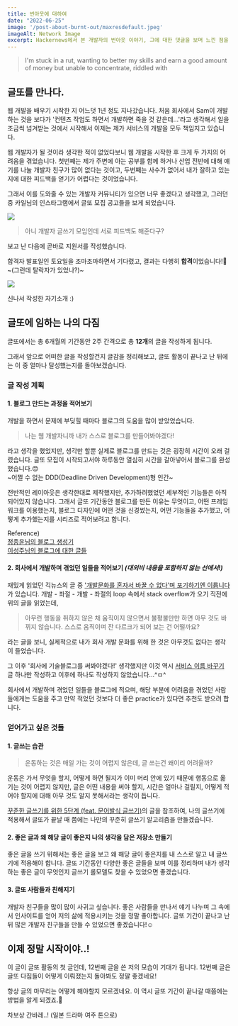 ```yaml
---
title: 번아웃에 대하여
date: "2022-06-25"
image: '/post-about-burnt-out/maxresdefault.jpeg'
imageAlt: Network Image
excerpt: Hackernews에서 본 개발자의 번아웃 이야기, 그에 대한 댓글을 보며 느낀 점을 적었습니다.
---
```


> I'm stuck in a rut, wanting to better my skills and earn a good amount of money but unable to concentrate,
riddled with  
>
>

## 글또를 만나다.

웹 개발을 배우기 시작한 지 어느덧 1년 정도 지나갔습니다.
처음 회사에서 Sam이 개발하는 것을 보다가 '컨텐츠 작업도 하면서 개발하면 죽을 것 같은데...'라고 생각해서
일을 조금씩 넘겨받는 것에서 시작해서 이제는 제가 서비스의 개발을 모두 책임지고 있습니다.

웹 개발자가 될 것이라 생각한 적이 없었다보니 웹 개발을 시작한 후 크게 두 가지의 어려움을 겪었습니다.
첫번째는 제가 주변에 아는 공부를 함께 하거나 산업 전반에 대해 얘기를 나눌 개발자 친구가 많이 없다는 것이고,
두번째는 사수가 없어서 내가 잘하고 있는지에 대한 피드백을 얻기가 어렵다는 것이었습니다.

그래서 이를 도와줄 수 있는 개발자 커뮤니티가 있으면 너무 좋겠다고 생각했고, 그러던 중 카일님의 인스타그램에서 글또 모집 공고들을 보게 되었습니다.

<div className="mx-auto" style={{maxWidth: 300}}>
    <Image
        layout="responsive"
        src={"/opening-geultto-7th/geultto-mozip.jpeg"}
        width={834}
        height={1440}
    />
</div>

> 아니 개발자 글쓰기 모임인데 서로 피드백도 해준다구?

보고 난 다음에 곧바로 지원서를 작성했습니다.

합격자 발표일인 토요일을 조마조마하면서 기다렸고, 결과는 다행히 **합격**이었습니다!🙌
~(그런데 탈락자가 있었나?)~

<div className="mx-auto" style={{maxWidth: 400}}>
    <Image
        layout="responsive"
        src={"/opening-geultto-7th/geultto-introduction.png"}
        width={962}
        height={1550}
    />
</div>
<p style={{textAlign: "center", marginTop: 4,}}>
    <span>신나서 작성한 자기소개 :)</span>
</p>

## 글또에 임하는 나의 다짐

글또에서는 총 6개월의 기간동안 2주 간격으로 총 **12개**의 글을 작성하게 됩니다.

그래서 앞으로 어떠한 글을 작성할건지 글감을 정리해보고,
글또 활동이 끝나고 난 뒤에는 이 중 얼마나 달성했는지를 돌아보겠습니다.

### 글 작성 계획

#### 1. 블로그 만드는 과정을 적어보기

개발을 하면서 문제에 부딪힐 때마다 블로그의 도움을 많이 받았었습니다.

> 나는 웹 개발자니까 내가 스스로 블로그를 만들어봐야겠다!

라고 생각을 했었지만,
생각만 할뿐 실제로 블로그를 만드는 것은 굉장히 시간이 오래 걸렸습니다.
글또 모집이 시작되고서야 하루동안 열심히 시간을 갈아넣어서 블로그를 완성했습니다.😊  
~어쩔 수 없는 DDD(Deadline Driven Development)형 인간~

전반적인 레이아웃은 생각한대로 제작했지만, 추가하려했었던 세부적인 기능들은 아직 되어있지 않습니다.
그래서 글또 기간동안 블로그를 만든 이유는 무엇이고, 어떤 프레임워크를 이용했는지, 블로그 디자인에 어떤 것을 신경썼는지,
어떤 기능들을 추가했고, 어떻게 추가했는지를 시리즈로 적어보려고 합니다.

Reference)  
[정종윤님의 블로그 생성기](https://wormwlrm.github.io/2018/07/07/Why-I-select-Github-and-Jekyll-for-my-development-blog.html)  
[이성주님의 블로그에 대한 글들](https://burningfalls.github.io/categories/blog)

#### 2. 회사에서 개발하며 겪었던 일들을 적어보기 *(대외비 내용을 포함하지 않는 선에서!)*

재밌게 읽었던 긱뉴스의 글 중 ['개발문화를 혼자서 바꿀 수 없다'며 포기하기엔 이릅니다](https://news.hada.io/topic?id=5034) 가 있습니다.
개발 - 좌절 - 개발 - 좌절의 loop 속에서 stack overflow가 오기 직전에 위의 글을 읽었는데,

> 아무런 행동을 취하지 않은 채 움직이지 않으면서 불평불만만 하면 아무 것도 바뀌지 않습니다. 스스로 움직이며 잔 다르크가 되어 보는 건 어떨까요?

라는 글을 보니, 실제적으로 내가 회사 개발 문화를 위해 한 것은 아무것도 없다는 생각이 들었습니다.

그 이후 '회사에 기술블로그를 써봐야겠다!' 생각했지만 이것 역시 [서비스 이름 바꾸기](https://blog.chavo.dev/service-name-change) 글 하나만 작성하고
이후에 하나도 작성하지 않았습니다...^ㅁ^

회사에서 개발하며 겪었던 일들을 블로그에 적으며,
해당 부분에 어려움을 겪었던 사람들에게는 도움을 주고 만약 적었던 것보다 더 좋은 practice가 있다면 추천도 받으려 합니다.

### 얻어가고 싶은 것들

#### 1. 글쓰는 습관
> 운동하는 것은 매일 가는 것이 어렵지 않은데, 글 쓰는건 왜이리 어려울까?

운동은 가서 무엇을 할지, 어떻게 하면 될지가 이미 머리 안에 있기 때문에 행동으로 옮기는 것이 어렵지 않지만,
글은 어떤 내용을 써야 할지, 시간은 얼마나 걸릴지, 어떻게 적어야 할지에 대해 아무 것도 알지 못해서라는 생각이 듭니다.

[꾸준한 글쓰기를 위한 5단계 (feat. 문어발식 글쓰기)](https://ppss.kr/archives/232517)의 글을 참조하여,
나의 글쓰기에 적용해서 글또가 끝날 때 쯤에는 나만의 꾸준히 글쓰기 알고리즘을 만들겠습니다.

#### 2. 좋은 글과 왜 해당 글이 좋은지 나의 생각을 담은 저장소 만들기

좋은 글을 쓰기 위해서는 좋은 글을 보고 왜 해당 글이 좋은지를 내 스스로 알고 내 글쓰기에 적용해야 합니다.
글또 기간동안 다양한 좋은 글들을 보며 이를 정리하며 내가 생각하는 좋은 글이 무엇인지
글쓰기 롤모델도 찾을 수 있었으면 좋겠습니다.

#### 3. 글또 사람들과 친해지기

개발자 친구들을 많이 많이 사귀고 싶습니다. 좋은 사람들을 만나서 얘기 나누며 그 속에서 인사이트를 얻어 저의 삶에 적용시키는 것을 정말 좋아합니다.
글또 기간이 끝나고 난 뒤 많은 개발자 친구들을 만들 수 있었으면 좋겠습니다!☺️

## 이제 정말 시작이야..!

이 글이 글또 활동의 첫 글인데, 12번째 글을 쓴 저의 모습이 기대가 됩니다.
12번째 글은 글또 다짐들이 어떻게 이뤄졌는지 돌아봐도 정말 좋겠네요!

항상 글의 마무리는 어떻게 해야할지 모르겠네요.
이 역시 글또 기간이 끝나갈 때쯤에는 방법을 알게 되겠죠.🙌

차보상 간바레..! (일본 드라마 여주 톤으로)




